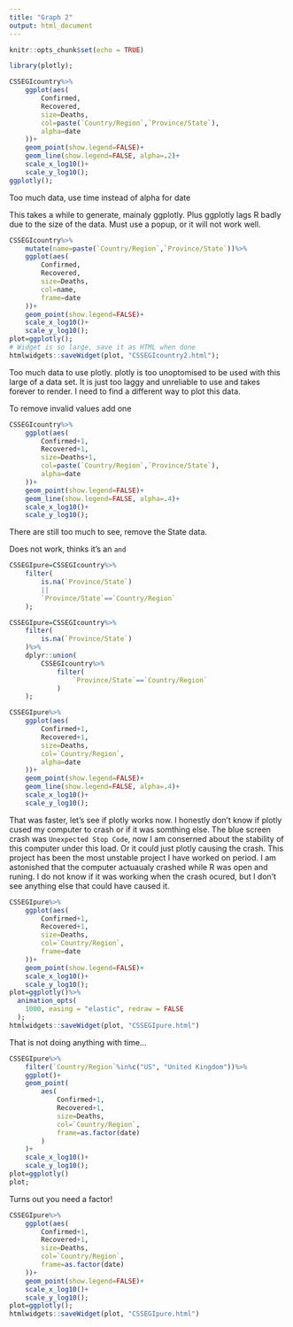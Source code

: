 ```yaml
---
title: "Graph 2"
output: html_document
---
```


```r
knitr::opts_chunk$set(echo = TRUE)
```

```r
library(plotly);
```

```r
CSSEGIcountry%>%
	ggplot(aes(
		Confirmed,
		Recovered,
		size=Deaths,
		col=paste(`Country/Region`,`Province/State`),
		alpha=date
	))+
	geom_point(show.legend=FALSE)+
	geom_line(show.legend=FALSE, alpha=.2)+
	scale_x_log10()+
	scale_y_log10();
ggplotly();
```

Too much data, use time instead of alpha for date

This takes a while to generate, mainaly ggplotly.  Plus ggplotly lags R badly due to the size of the data.  Must use a popup, or it will not work well.
```r
CSSEGIcountry%>%
	mutate(name=paste(`Country/Region`,`Province/State`))%>%
	ggplot(aes(
		Confirmed,
		Recovered,
		size=Deaths,
		col=name,
		frame=date
	))+
	geom_point(show.legend=FALSE)+
	scale_x_log10()+
	scale_y_log10();
plot=ggplotly();
# Widget is so large, save it as HTML when done
htmlwidgets::saveWidget(plot, "CSSEGIcountry2.html");
```

Too much data to use plotly.  plotly is too unoptomised to be used with this large of a data set.  It is just too laggy and unreliable to use and takes forever to render.  I need to find a different way to plot this data.


To remove invalid values add one
```r
CSSEGIcountry%>%
	ggplot(aes(
		Confirmed+1,
		Recovered+1,
		size=Deaths+1,
		col=paste(`Country/Region`,`Province/State`),
		alpha=date
	))+
	geom_point(show.legend=FALSE)+
	geom_line(show.legend=FALSE, alpha=.4)+
	scale_x_log10()+
	scale_y_log10();
```

There are still too much to see, remove the State data.

Does not work, thinks it's an `and`
```r
CSSEGIpure=CSSEGIcountry%>%
	filter(
		is.na(`Province/State`)
		||
		`Province/State`==`Country/Region`
	);
```

```r
CSSEGIpure=CSSEGIcountry%>%
	filter(
		is.na(`Province/State`)
	)%>%
	dplyr::union(
		CSSEGIcountry%>%
			filter(
				`Province/State`==`Country/Region`
			)
	);
```

```r
CSSEGIpure%>%
	ggplot(aes(
		Confirmed+1,
		Recovered+1,
		size=Deaths,
		col=`Country/Region`,
		alpha=date
	))+
	geom_point(show.legend=FALSE)+
	geom_line(show.legend=FALSE, alpha=.4)+
	scale_x_log10()+
	scale_y_log10();
```

That was faster, let's see if plotly works now.  I honestly don't know if plotly cused my computer to crash or if it was somthing else.  The blue screen crash was `Unexpected Stop Code`, now I am conserned about the stability of this computer under this load.  Or it could just plotly causing the crash.  This project has been the most unstable project I have worked on period.  I am astonished that the computer actuaualy crashed while R was open and runing.  I do not know if it was working when the crash ocured, but I don't see anything else that could have caused it.

```r
CSSEGIpure%>%
	ggplot(aes(
		Confirmed+1,
		Recovered+1,
		size=Deaths,
		col=`Country/Region`,
		frame=date
	))+
	geom_point(show.legend=FALSE)+
	scale_x_log10()+
	scale_y_log10();
plot=ggplotly()%>%
  animation_opts(
    1000, easing = "elastic", redraw = FALSE
  );
htmlwidgets::saveWidget(plot, "CSSEGIpure.html")
```

That is not doing anything with time...

```r
CSSEGIpure%>%
	filter(`Country/Region`%in%c("US", "United Kingdom"))%>%
	ggplot()+
	geom_point(
		aes(
			Confirmed+1,
			Recovered+1,
			size=Deaths,
			col=`Country/Region`,
			frame=as.factor(date)
		)
	)+
	scale_x_log10()+
	scale_y_log10();
plot=ggplotly()
plot;
```

Turns out you need a factor!

```r
CSSEGIpure%>%
	ggplot(aes(
		Confirmed+1,
		Recovered+1,
		size=Deaths,
		col=`Country/Region`,
		frame=as.factor(date)
	))+
	geom_point(show.legend=FALSE)+
	scale_x_log10()+
	scale_y_log10();
plot=ggplotly();
htmlwidgets::saveWidget(plot, "CSSEGIpure.html")
```
